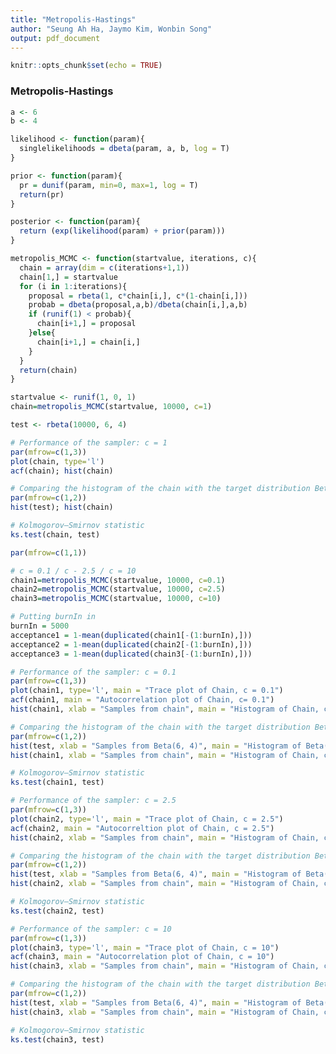 ```yaml
---
title: "Metropolis-Hastings"
author: "Seung Ah Ha, Jaymo Kim, Wonbin Song"
output: pdf_document
---
```


```r
knitr::opts_chunk$set(echo = TRUE)
```

### Metropolis-Hastings
```r
a <- 6
b <- 4

likelihood <- function(param){
  singlelikelihoods = dbeta(param, a, b, log = T)
}

prior <- function(param){
  pr = dunif(param, min=0, max=1, log = T)
  return(pr)
}

posterior <- function(param){
  return (exp(likelihood(param) + prior(param)))
}

metropolis_MCMC <- function(startvalue, iterations, c){
  chain = array(dim = c(iterations+1,1))
  chain[1,] = startvalue
  for (i in 1:iterations){
    proposal = rbeta(1, c*chain[i,], c*(1-chain[i,]))
    probab = dbeta(proposal,a,b)/dbeta(chain[i,],a,b)
    if (runif(1) < probab){
      chain[i+1,] = proposal
    }else{
      chain[i+1,] = chain[i,]
    }
  }
  return(chain)
}

startvalue <- runif(1, 0, 1)
chain=metropolis_MCMC(startvalue, 10000, c=1)

test <- rbeta(10000, 6, 4)

# Performance of the sampler: c = 1
par(mfrow=c(1,3))
plot(chain, type='l')
acf(chain); hist(chain)  

# Comparing the histogram of the chain with the target distribution Beta(6,4)
par(mfrow=c(1,2))
hist(test); hist(chain)

# Kolmogorov–Smirnov statistic
ks.test(chain, test)

par(mfrow=c(1,1))

# c = 0.1 / c - 2.5 / c = 10
chain1=metropolis_MCMC(startvalue, 10000, c=0.1)
chain2=metropolis_MCMC(startvalue, 10000, c=2.5)
chain3=metropolis_MCMC(startvalue, 10000, c=10)

# Putting burnIn in
burnIn = 5000
acceptance1 = 1-mean(duplicated(chain1[-(1:burnIn),]))
acceptance2 = 1-mean(duplicated(chain2[-(1:burnIn),]))
acceptance3 = 1-mean(duplicated(chain3[-(1:burnIn),]))

# Performance of the sampler: c = 0.1
par(mfrow=c(1,3))
plot(chain1, type='l', main = "Trace plot of Chain, c = 0.1")
acf(chain1, main = "Autocorrelation plot of Chain, c= 0.1")
hist(chain1, xlab = "Samples from chain", main = "Histogram of Chain, c = 0.1") 

# Comparing the histogram of the chain with the target distribution Beta(6,4)
par(mfrow=c(1,2))
hist(test, xlab = "Samples from Beta(6, 4)", main = "Histogram of Beta(6, 4)")
hist(chain1, xlab = "Samples from chain", main = "Histogram of Chain, c = 0.1")

# Kolmogorov–Smirnov statistic
ks.test(chain1, test)

# Performance of the sampler: c = 2.5
par(mfrow=c(1,3))
plot(chain2, type='l', main = "Trace plot of Chain, c = 2.5")
acf(chain2, main = "Autocorreltion plot of Chain, c = 2.5")
hist(chain2, xlab = "Samples from chain", main = "Histogram of Chain, c = 2.5")

# Comparing the histogram of the chain with the target distribution Beta(6,4)
par(mfrow=c(1,2))
hist(test, xlab = "Samples from Beta(6, 4)", main = "Histogram of Beta(6, 4)")
hist(chain2, xlab = "Samples from chain", main = "Histogram of Chain, c = 2.5")

# Kolmogorov–Smirnov statistic
ks.test(chain2, test)

# Performance of the sampler: c = 10
par(mfrow=c(1,3))
plot(chain3, type='l', main = "Trace plot of Chain, c = 10")
acf(chain3, main = "Autocorrelation plot of Chain, c = 10")
hist(chain3, xlab = "Samples from chain", main = "Histogram of Chain, c = 10")

# Comparing the histogram of the chain with the target distribution Beta(6,4)
par(mfrow=c(1,2))
hist(test, xlab = "Samples from Beta(6, 4)", main = "Histogram of Beta(6, 4)")
hist(chain3, xlab = "Samples from chain", main = "Histogram of Chain, c = 10")

# Kolmogorov–Smirnov statistic
ks.test(chain3, test)


```

